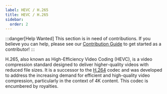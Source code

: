 ```yaml
---
label: HEVC / H.265
title: HEVC / H.265
sidebar:
  order: 2
---
```


:::danger[Help Wanted]
This section is in need of contributions. If you believe you can help, please see our [Contribution Guide](../contribution-guide.mdx) to get started as a contributor!
:::

H.265, also known as High-Efficiency Video Coding (HEVC), is a video compression standard designed to deliver higher-quality videos with reduced file sizes. It is a successor to the [H.264](../video/AVC.mdx) codec and was developed to address the increasing demand for efficient and high-quality video compression, particularly in the context of 4K content. This codec is encumbered by royalties.
